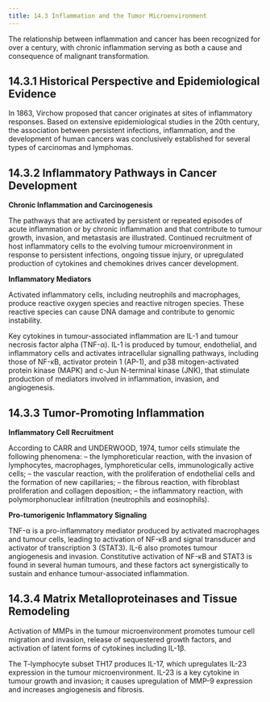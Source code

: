 ```yaml
---
title: 14.3 Inflammation and the Tumor Microenvironment
---
```



The relationship between inflammation and cancer has been recognized for over a century, with chronic inflammation serving as both a cause and consequence of malignant transformation.

## 14.3.1 Historical Perspective and Epidemiological Evidence

In 1863, Virchow proposed that cancer originates at sites of inflammatory responses. Based on extensive epidemiological studies in the 20th century, the association between persistent infections, inflammation, and the development of human cancers was conclusively established for several types of carcinomas and lymphomas.

## 14.3.2 Inflammatory Pathways in Cancer Development

**Chronic Inflammation and Carcinogenesis**

The pathways that are activated by persistent or repeated episodes of acute inflammation or by chronic inflammation and that contribute to tumour growth, invasion, and metastasis are illustrated. Continued recruitment of host inflammatory cells to the evolving tumour microenvironment in response to persistent infections, ongoing tissue injury, or upregulated production of cytokines and chemokines drives cancer development.

**Inflammatory Mediators**

Activated inflammatory cells, including neutrophils and macrophages, produce reactive oxygen species and reactive nitrogen species. These reactive species can cause DNA damage and contribute to genomic instability.

Key cytokines in tumour-associated inflammation are IL-1 and tumour necrosis factor alpha (TNF-α). IL-1 is produced by tumour, endothelial, and inflammatory cells and activates intracellular signalling pathways, including those of NF-κB, activator protein 1 (AP-1), and p38 mitogen-activated protein kinase (MAPK) and c-Jun N-terminal kinase (JNK), that stimulate production of mediators involved in inflammation, invasion, and angiogenesis.

## 14.3.3 Tumor-Promoting Inflammation

**Inflammatory Cell Recruitment**

According to CARR and UNDERWOOD, 1974, tumor cells stimulate the following phenomena: – the lymphoreticular reaction, with the invasion of lymphocytes, macrophages, lymphoreticular cells, immunologically active cells; – the vascular reaction, with the proliferation of endothelial cells and the formation of new capillaries; – the fibrous reaction, with fibroblast proliferation and collagen deposition; – the inflammatory reaction, with polymorphonuclear infiltration (neutrophils and eosinophils).

**Pro-tumorigenic Inflammatory Signaling**

TNF-α is a pro-inflammatory mediator produced by activated macrophages and tumour cells, leading to activation of NF-κB and signal transducer and activator of transcription 3 (STAT3). IL-6 also promotes tumour angiogenesis and invasion. Constitutive activation of NF-κB and STAT3 is found in several human tumours, and these factors act synergistically to sustain and enhance tumour-associated inflammation.

## 14.3.4 Matrix Metalloproteinases and Tissue Remodeling

Activation of MMPs in the tumour microenvironment promotes tumour cell migration and invasion, release of sequestered growth factors, and activation of latent forms of cytokines including IL-1β.

The T-lymphocyte subset TH17 produces IL-17, which upregulates IL-23 expression in the tumour microenvironment. IL-23 is a key cytokine in tumour growth and invasion; it causes upregulation of MMP-9 expression and increases angiogenesis and fibrosis.
